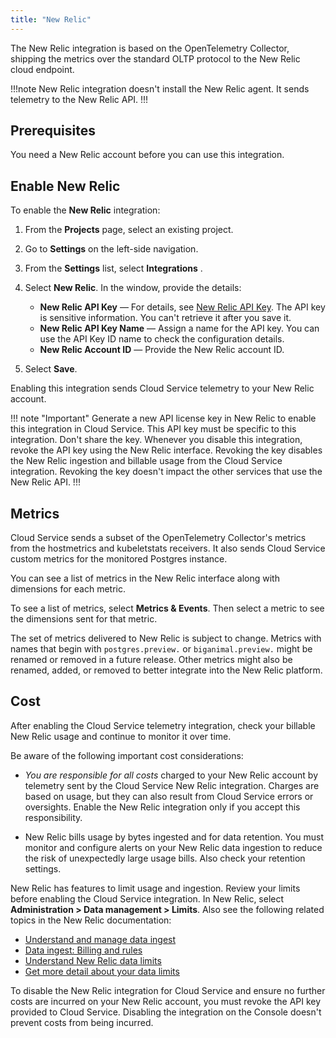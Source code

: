 ```yaml
---
title: "New Relic"
---
```


The New Relic integration is based on the OpenTelemetry Collector, shipping the metrics over the standard OLTP protocol to the New Relic cloud endpoint.

!!!note
New Relic integration doesn't install the New Relic agent. It sends telemetry to the New Relic API.
!!!

## Prerequisites

You need a New Relic account before you can use this integration.

## Enable New Relic

To enable the **New Relic** integration: 

1. From the **Projects** page, select an existing project.
2. Go to **Settings** on the left-side navigation.
3. From the **Settings** list, select **Integrations** .
4. Select **New Relic**. In the window, provide the details: 
   - **New Relic API Key** &mdash; For details, see [New Relic API Key](https://docs.newrelic.com/docs/apis/intro-apis/new-relic-api-keys/). The API key is sensitive information. You can't retrieve it after you save it.
   - **New Relic API Key Name** &mdash; Assign a name for the API key. You can use the API Key ID name to check the configuration details.
   - **New Relic Account ID** &mdash; Provide the New Relic account ID.
   
5. Select **Save**.

Enabling this integration sends Cloud Service telemetry to your New Relic account.

!!! note "Important"
Generate a new API license key in New Relic to enable this integration in Cloud Service. This API key must be specific to this integration. Don't share the key. Whenever you disable this integration, revoke the API key using the New Relic interface. Revoking the key disables the New Relic ingestion and billable usage from the Cloud Service integration. Revoking the key doesn't impact the other services that use the New Relic API.
!!!

## Metrics

Cloud Service sends a subset of the OpenTelemetry Collector's metrics from the hostmetrics and kubeletstats receivers. It also sends Cloud Service custom metrics for the monitored Postgres instance.

You can see a list of metrics in the New Relic interface along with dimensions for each metric. 

To see a list of metrics, select **Metrics & Events**. Then select a metric to see the dimensions sent for that metric. 

The set of metrics delivered to New Relic is subject to change. Metrics with names that begin with `postgres.preview.` or `biganimal.preview.` might be renamed or removed in a future release. Other metrics might also be renamed, added, or removed to better integrate into the New Relic platform.

## Cost

After enabling the Cloud Service telemetry integration, check your billable New Relic usage and continue to monitor it over time.

Be aware of the following important cost considerations:

* *You are responsible for all costs* charged to your New Relic account by telemetry sent by the Cloud Service New Relic integration. Charges are based on usage, but they can also result from Cloud Service errors or oversights. Enable the New Relic integration only if you accept this responsibility.

* New Relic bills usage by bytes ingested and for data retention. You must monitor and configure alerts on your New Relic data ingestion to reduce the risk of unexpectedly large usage bills. Also check your retention settings. 

New Relic has features to limit usage and ingestion. Review your limits before enabling the Cloud Service integration. In New Relic, select **Administration > Data management > Limits**. Also see the following related topics in the New Relic documentation:

* [Understand and manage data ingest](https://docs.newrelic.com/docs/data-apis/manage-data/manage-data-coming-new-relic/)
* [Data ingest: Billing and rules](https://docs.newrelic.com/docs/accounts/accounts-billing/new-relic-one-pricing-billing/data-ingest-billing/)
* [Understand New Relic data limits](https://docs.newrelic.com/docs/data-apis/manage-data/view-system-limits/)
* [Get more detail about your data limits](https://docs.newrelic.com/docs/data-apis/manage-data/query-limits/)

To disable the New Relic integration for Cloud Service and ensure no further costs are incurred on your New Relic account, you must revoke the API key provided to Cloud Service. Disabling the integration on the Console doesn't prevent costs from being incurred.
